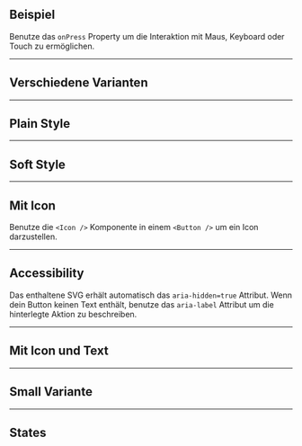 ## Beispiel

Benutze das `onPress` Property um die Interaktion mit Maus, Keyboard oder Touch
zu ermöglichen.

<LiveCodeEditor />

---

## Verschiedene Varianten

<LiveCodeEditor example="variants" />

---

## Plain Style

<LiveCodeEditor example="plain" />

---

## Soft Style

<LiveCodeEditor example="soft" />

---

## Mit Icon

Benutze die `<Icon />` Komponente in einem `<Button />` um ein Icon
darzustellen.

---

## Accessibility

Das enthaltene SVG erhält automatisch das `aria-hidden=true` Attribut. Wenn dein
Button keinen Text enthält, benutze das `aria-label` Attribut um die hinterlegte
Aktion zu beschreiben.

<LiveCodeEditor example="icon" />

---

## Mit Icon und Text

<LiveCodeEditor example="iconText" />

---

## Small Variante

<LiveCodeEditor example="small" />

---

## States

<LiveCodeEditor example="states" />
